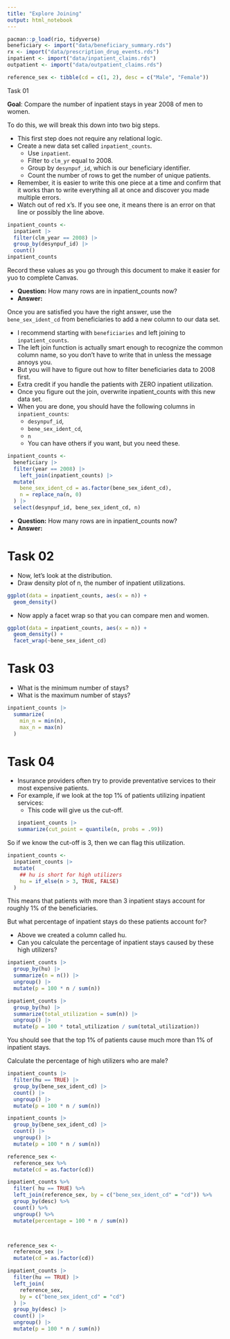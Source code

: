 ```yaml
---
title: "Explore Joining"
output: html_notebook
---
```



```r
pacman::p_load(rio, tidyverse)
beneficiary <- import("data/beneficiary_summary.rds")
rx <- import("data/prescription_drug_events.rds")
inpatient <- import("data/inpatient_claims.rds")
outpatient <- import("data/outpatient_claims.rds")

reference_sex <- tibble(cd = c(1, 2), desc = c("Male", "Female"))
```

Task 01

**Goal**: Compare the number of inpatient stays in year 2008 of men to women. 

To do this, we will break this down into two big steps.

- This first step does not require any relational logic.
- Create a new data set called `inpatient_counts`.
    - Use `inpatient`.
    - Filter to `clm_yr` equal to 2008.
    - Group by `desynpuf_id`, which is our beneficiary identifier.
    - Count the number of rows to get the number of unique patients.
- Remember, it is easier to write this one piece at a time and confirm that it works than to write everything all at once and discover you made multiple errors.
- Watch out of red x's. If you see one, it means there is an error on that line or possibly the line above.

```r
inpatient_counts <-
  inpatient |>
  filter(clm_year == 2008) |>
  group_by(desynpuf_id) |>
  count()
inpatient_counts
```

Record these values as you go through this document to make it easier for yuo to complete Canvas.

- **Question:** How many rows are in inpatient_counts now?
- **Answer:** 

Once you are satisfied you have the right answer, use the `bene_sex_ident_cd` from beneficiaries to add a new column to our data set.


- I recommend starting with `beneficiaries` and left joining to `inpatient_counts`.
- The left join function is actually smart enough to recognize the common column name, so you don't have to write that in unless the message annoys you.
- But you will have to figure out how to filter beneficiaries data to 2008 first.
- Extra credit if you handle the patients with ZERO inpatient utilization.
- Once you figure out the join, overwrite inpatient_counts with this new data set. 
- When you are done, you should have the following columns in `inpatient_counts`:
  - `desynpuf_id`,
  - `bene_sex_ident_cd`,
  - `n`
  - You can have others if you want, but you need these.

```r
inpatient_counts <-
  beneficiary |>
  filter(year == 2008) |>
    left_join(inpatient_counts) |>
  mutate(
    bene_sex_ident_cd = as.factor(bene_sex_ident_cd),
    n = replace_na(n, 0)
  ) |>
  select(desynpuf_id, bene_sex_ident_cd, n)
```

- **Question:** How many rows are in inpatient_counts now?
- **Answer:** 


# Task 02
- Now, let's look at the distribution.
- Draw density plot of n, the number of inpatient utilizations.

```r
ggplot(data = inpatient_counts, aes(x = n)) +
  geom_density()
```

- Now apply a facet wrap so that you can compare men and women.

```r
ggplot(data = inpatient_counts, aes(x = n)) +
  geom_density() +
  facet_wrap(~bene_sex_ident_cd)
```



# Task 03

- What is the minimum number of stays?
- What is the maximum number of stays?

```r
inpatient_counts |>
  summarize(
    min_n = min(n),
    max_n = max(n)
  )
```

# Task 04
- Insurance providers often try to provide preventative services to their most expensive patients.
- For example, if we look at the top 1% of patients utilizing inpatient services:
  - This code will give us the cut-off.
```r
inpatient_counts |>
  summarize(cut_point = quantile(n, probs = .99))
```

So if we know the cut-off is 3, then we can flag this utilization.

```r
inpatient_counts <-
  inpatient_counts |>
  mutate(
    ## hu is short for high utilizers
    hu = if_else(n > 3, TRUE, FALSE)
  )
```

This means that patients with more than 3 inpatient stays account for roughly 1% of the beneficiaries.

But what percentage of inpatient stays do these patients account for?

- Above we created a column called hu.
- Can you calculate the percentage of inpatient stays caused by these high utilizers?
```r
inpatient_counts |>
  group_by(hu) |>
  summarize(n = n()) |>
  ungroup() |>
  mutate(p = 100 * n / sum(n))

inpatient_counts |>
  group_by(hu) |>
  summarize(total_utilization = sum(n)) |>
  ungroup() |>
  mutate(p = 100 * total_utilization / sum(total_utilization))
```

You should see that the top 1% of patients cause much more than 1% of inpatient stays.


Calculate the percentage of high utilizers who are male?

```r
inpatient_counts |>
  filter(hu == TRUE) |>
  group_by(bene_sex_ident_cd) |>
  count() |>
  ungroup() |>
  mutate(p = 100 * n / sum(n))
```

```r
inpatient_counts |>
  group_by(bene_sex_ident_cd) |>
  count() |>
  ungroup() |>
  mutate(p = 100 * n / sum(n))
```

```r
reference_sex <-
  reference_sex %>%
  mutate(cd = as.factor(cd))

inpatient_counts %>%
  filter( hu == TRUE) %>%
  left_join(reference_sex, by = c("bene_sex_ident_cd" = "cd")) %>%
  group_by(desc) %>%
  count() %>%
  ungroup() %>%
  mutate(percentage = 100 * n / sum(n))



reference_sex <- 
  reference_sex |>
  mutate(cd = as.factor(cd))

inpatient_counts |>
  filter(hu == TRUE) |>
  left_join(
    reference_sex,
    by = c("bene_sex_ident_cd" = "cd")
  ) |>
  group_by(desc) |>
  count() |>
  ungroup() |>
  mutate(p = 100 * n / sum(n))
```


